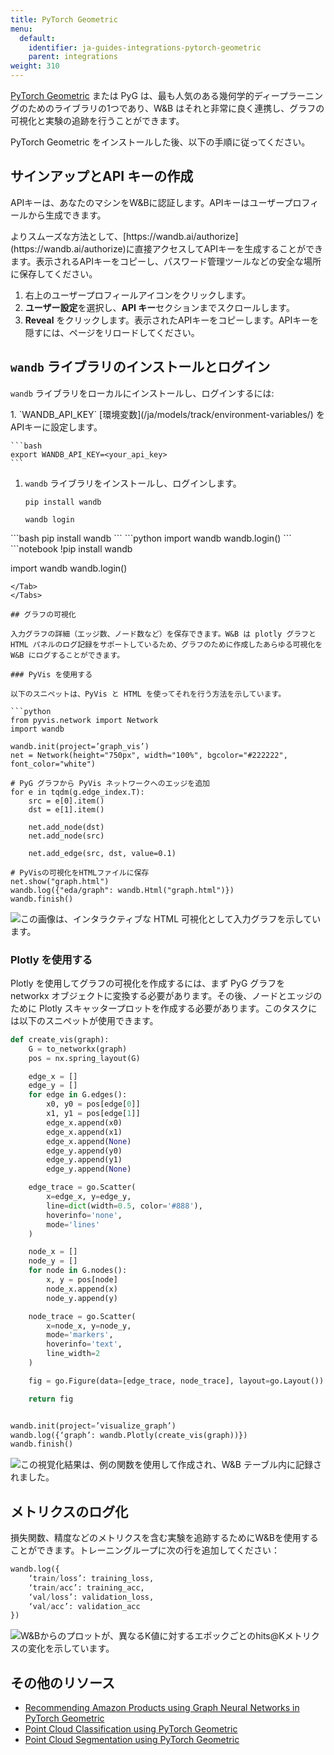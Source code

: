 ```yaml
---
title: PyTorch Geometric
menu:
  default:
    identifier: ja-guides-integrations-pytorch-geometric
    parent: integrations
weight: 310
---
```


[PyTorch Geometric](https://github.com/pyg-team/pytorch_geometric) または PyG は、最も人気のある幾何学的ディープラーニングのためのライブラリの1つであり、W&B はそれと非常に良く連携し、グラフの可視化と実験の追跡を行うことができます。

PyTorch Geometric をインストールした後、以下の手順に従ってください。

## サインアップとAPI キーの作成

APIキーは、あなたのマシンをW&Bに認証します。APIキーはユーザープロフィールから生成できます。

<Note>
よりスムーズな方法として、[https://wandb.ai/authorize](https://wandb.ai/authorize)に直接アクセスしてAPIキーを生成することができます。表示されるAPIキーをコピーし、パスワード管理ツールなどの安全な場所に保存してください。
</Note>

1. 右上のユーザープロフィールアイコンをクリックします。
2. **ユーザー設定**を選択し、**API キー**セクションまでスクロールします。
3. **Reveal** をクリックします。表示されたAPIキーをコピーします。APIキーを隠すには、ページをリロードしてください。

## `wandb` ライブラリのインストールとログイン

`wandb` ライブラリをローカルにインストールし、ログインするには:

<Tabs>
<Tab title="Command Line">
1. `WANDB_API_KEY` [環境変数](/ja/models/track/environment-variables/) をAPIキーに設定します。

    ```bash
    export WANDB_API_KEY=<your_api_key>
    ```

1. `wandb` ライブラリをインストールし、ログインします。

    ```shell
    pip install wandb

    wandb login
    ```
</Tab>
<Tab title="Python">
```bash
pip install wandb
```
```python
import wandb
wandb.login()
```
</Tab>
<Tab title="Python notebook">
```notebook
!pip install wandb

import wandb
wandb.login()
```
</Tab>
</Tabs>

## グラフの可視化

入力グラフの詳細（エッジ数、ノード数など）を保存できます。W&B は plotly グラフと HTML パネルのログ記録をサポートしているため、グラフのために作成したあらゆる可視化を W&B にログすることができます。

### PyVis を使用する

以下のスニペットは、PyVis と HTML を使ってそれを行う方法を示しています。

```python
from pyvis.network import Network
import wandb

wandb.init(project=’graph_vis’)
net = Network(height="750px", width="100%", bgcolor="#222222", font_color="white")

# PyG グラフから PyVis ネットワークへのエッジを追加
for e in tqdm(g.edge_index.T):
    src = e[0].item()
    dst = e[1].item()

    net.add_node(dst)
    net.add_node(src)
    
    net.add_edge(src, dst, value=0.1)

# PyVisの可視化をHTMLファイルに保存
net.show("graph.html")
wandb.log({"eda/graph": wandb.Html("graph.html")})
wandb.finish()
```

<Frame>
    <img src="/images/integrations/pyg_graph_wandb.png" alt="この画像は、インタラクティブな HTML 可視化として入力グラフを示しています。"  />
</Frame>

### Plotly を使用する

Plotly を使用してグラフの可視化を作成するには、まず PyG グラフを networkx オブジェクトに変換する必要があります。その後、ノードとエッジのために Plotly スキャッタープロットを作成する必要があります。このタスクには以下のスニペットが使用できます。

```python
def create_vis(graph):
    G = to_networkx(graph)
    pos = nx.spring_layout(G)

    edge_x = []
    edge_y = []
    for edge in G.edges():
        x0, y0 = pos[edge[0]]
        x1, y1 = pos[edge[1]]
        edge_x.append(x0)
        edge_x.append(x1)
        edge_x.append(None)
        edge_y.append(y0)
        edge_y.append(y1)
        edge_y.append(None)

    edge_trace = go.Scatter(
        x=edge_x, y=edge_y,
        line=dict(width=0.5, color='#888'),
        hoverinfo='none',
        mode='lines'
    )

    node_x = []
    node_y = []
    for node in G.nodes():
        x, y = pos[node]
        node_x.append(x)
        node_y.append(y)

    node_trace = go.Scatter(
        x=node_x, y=node_y,
        mode='markers',
        hoverinfo='text',
        line_width=2
    )

    fig = go.Figure(data=[edge_trace, node_trace], layout=go.Layout())

    return fig


wandb.init(project=’visualize_graph’)
wandb.log({‘graph’: wandb.Plotly(create_vis(graph))})
wandb.finish()
```

<Frame>
    <img src="/images/integrations/pyg_graph_plotly.png" alt="この視覚化結果は、例の関数を使用して作成され、W&B テーブル内に記録されました。"  />
</Frame>

## メトリクスのログ化

損失関数、精度などのメトリクスを含む実験を追跡するためにW&Bを使用することができます。トレーニングループに次の行を追加してください：

```python
wandb.log({
	‘train/loss’: training_loss,
	‘train/acc’: training_acc,
	‘val/loss’: validation_loss,
	‘val/acc’: validation_acc
})
```

<Frame>
    <img src="/images/integrations/pyg_metrics.png" alt="W&Bからのプロットが、異なるK値に対するエポックごとのhits@Kメトリクスの変化を示しています。"  />
</Frame>

## その他のリソース

- [Recommending Amazon Products using Graph Neural Networks in PyTorch Geometric](https://wandb.ai/manan-goel/gnn-recommender/reports/Recommending-Amazon-Products-using-Graph-Neural-Networks-in-PyTorch-Geometric--VmlldzozMTA3MzYw#what-does-the-data-look-like?)
- [Point Cloud Classification using PyTorch Geometric](https://wandb.ai/geekyrakshit/pyg-point-cloud/reports/Point-Cloud-Classification-using-PyTorch-Geometric--VmlldzozMTExMTE3)
- [Point Cloud Segmentation using PyTorch Geometric](https://wandb.ai/wandb/point-cloud-segmentation/reports/Point-Cloud-Segmentation-using-Dynamic-Graph-CNN--VmlldzozMTk5MDcy)